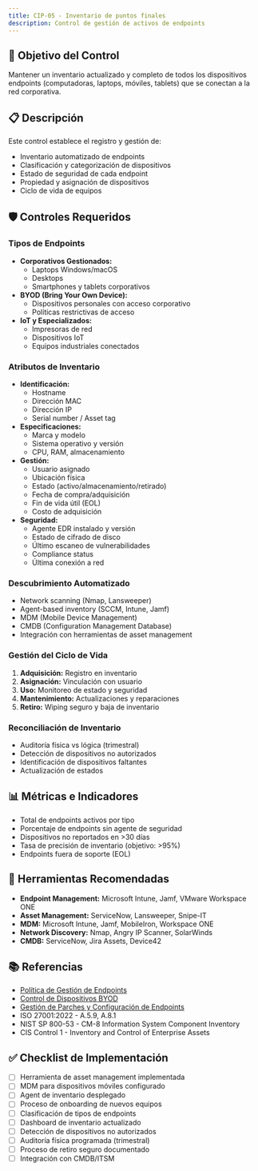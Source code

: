```yaml
---
title: CIP-05 - Inventario de puntos finales
description: Control de gestión de activos de endpoints
---
```


## 🎯 Objetivo del Control

Mantener un inventario actualizado y completo de todos los dispositivos endpoints (computadoras, laptops, móviles, tablets) que se conectan a la red corporativa.

## 📋 Descripción

Este control establece el registro y gestión de:
- Inventario automatizado de endpoints
- Clasificación y categorización de dispositivos
- Estado de seguridad de cada endpoint
- Propiedad y asignación de dispositivos
- Ciclo de vida de equipos

## 🛡️ Controles Requeridos

### Tipos de Endpoints
- **Corporativos Gestionados:**
  - Laptops Windows/macOS
  - Desktops
  - Smartphones y tablets corporativos
- **BYOD (Bring Your Own Device):**
  - Dispositivos personales con acceso corporativo
  - Políticas restrictivas de acceso
- **IoT y Especializados:**
  - Impresoras de red
  - Dispositivos IoT
  - Equipos industriales conectados

### Atributos de Inventario
- **Identificación:**
  - Hostname
  - Dirección MAC
  - Dirección IP
  - Serial number / Asset tag
- **Especificaciones:**
  - Marca y modelo
  - Sistema operativo y versión
  - CPU, RAM, almacenamiento
- **Gestión:**
  - Usuario asignado
  - Ubicación física
  - Estado (activo/almacenamiento/retirado)
  - Fecha de compra/adquisición
  - Fin de vida útil (EOL)
  - Costo de adquisición
- **Seguridad:**
  - Agente EDR instalado y versión
  - Estado de cifrado de disco
  - Último escaneo de vulnerabilidades
  - Compliance status
  - Última conexión a red

### Descubrimiento Automatizado
- Network scanning (Nmap, Lansweeper)
- Agent-based inventory (SCCM, Intune, Jamf)
- MDM (Mobile Device Management)
- CMDB (Configuration Management Database)
- Integración con herramientas de asset management

### Gestión del Ciclo de Vida
1. **Adquisición:** Registro en inventario
2. **Asignación:** Vinculación con usuario
3. **Uso:** Monitoreo de estado y seguridad
4. **Mantenimiento:** Actualizaciones y reparaciones
5. **Retiro:** Wiping seguro y baja de inventario

### Reconciliación de Inventario
- Auditoría física vs lógica (trimestral)
- Detección de dispositivos no autorizados
- Identificación de dispositivos faltantes
- Actualización de estados

## 📊 Métricas e Indicadores

- Total de endpoints activos por tipo
- Porcentaje de endpoints sin agente de seguridad
- Dispositivos no reportados en >30 días
- Tasa de precisión de inventario (objetivo: >95%)
- Endpoints fuera de soporte (EOL)

## 🔗 Herramientas Recomendadas

- **Endpoint Management:** Microsoft Intune, Jamf, VMware Workspace ONE
- **Asset Management:** ServiceNow, Lansweeper, Snipe-IT
- **MDM:** Microsoft Intune, Jamf, MobileIron, Workspace ONE
- **Network Discovery:** Nmap, Angry IP Scanner, SolarWinds
- **CMDB:** ServiceNow, Jira Assets, Device42

## 📚 Referencias

- [Política de Gestión de Endpoints](/docs/kudo/politicas/politica-gestion-endpoints)
- [Control de Dispositivos BYOD](/docs/kudo/politicas/control-dispositivos-byod)
- [Gestión de Parches y Configuración de Endpoints](/docs/kudo/politicas/gestion-parches-configuracion-endpoints)
- ISO 27001:2022 - A.5.9, A.8.1
- NIST SP 800-53 - CM-8 Information System Component Inventory
- CIS Control 1 - Inventory and Control of Enterprise Assets

## ✅ Checklist de Implementación

- [ ] Herramienta de asset management implementada
- [ ] MDM para dispositivos móviles configurado
- [ ] Agent de inventario desplegado
- [ ] Proceso de onboarding de nuevos equipos
- [ ] Clasificación de tipos de endpoints
- [ ] Dashboard de inventario actualizado
- [ ] Detección de dispositivos no autorizados
- [ ] Auditoría física programada (trimestral)
- [ ] Proceso de retiro seguro documentado
- [ ] Integración con CMDB/ITSM
